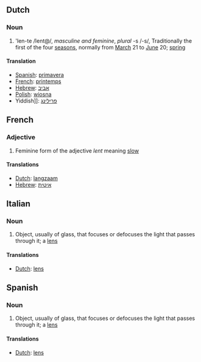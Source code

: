 ==Dutch==
===Noun===
#'len-te /lent@/, ''masculine and feminine'', ''plural'' -s /-s/,  Traditionally the first of the four [[season]]s, normally from [[March]] 21 to [[June]] 20; [[spring]]
====Translation====
*[[Spanish]]: [[primavera]]
*[[French]]: [[printemps]]
*[[Hebrew]]: [[אביב]]
*[[Polish]]: [[wiosna]]
*Yiddish]]: [[פרילינג]]
==French==
===Adjective===
#Feminine form of the adjective ''lent'' meaning [[slow]]
====Translations====
*[[Dutch]]: [[langzaam]] 
*[[Hebrew]]: [[איטית]]
==Italian==
===Noun===
#Object, usually of glass, that focuses or defocuses the light that passes through it; a [[lens]]
====Translations====
*[[Dutch]]: [[lens]] 
==Spanish==
===Noun===
#Object, usually of glass, that focuses or defocuses the light that passes through it; a [[lens]]
====Translations====
*[[Dutch]]: [[lens]]